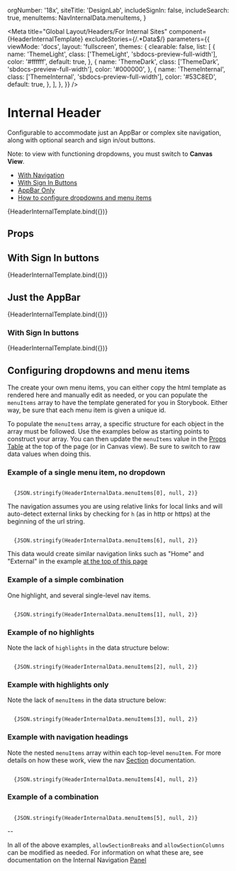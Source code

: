   orgNumber: '18x',
  siteTitle: 'DesignLab',
  includeSignIn: false,
  includeSearch: true,
  menuItems: NavInternalData.menuItems,
}

<Meta
  title="Global Layout/Headers/For Internal Sites"
  component={HeaderInternalTemplate}
  excludeStories={/.*Data$/}
  parameters={{
    viewMode: 'docs',
    layout: 'fullscreen',
    themes: {
      clearable: false,
      list: [
        {
          name: 'ThemeLight',
          class: ['ThemeLight', 'sbdocs-preview-full-width'],
          color: '#ffffff',
          default: true,
        },
        {
          name: 'ThemeDark',
          class: ['ThemeDark', 'sbdocs-preview-full-width'],
          color: '#000000',
        },
        {
          name: 'ThemeInternal',
          class: ['ThemeInternal', 'sbdocs-preview-full-width'],
          color: '#53C8ED',
          default: true,
        },
      ],
    },
  }}
/>

# Internal Header

Configurable to accommodate just an AppBar or complex site navigation, along with optional search and sign in/out buttons.

Note: to view with functioning dropdowns, you must switch to <strong>Canvas View</strong>.

- [With Navigation](#top)
- [With Sign In Buttons](#with-sign-in-buttons)
- [AppBar Only](#just-the-appbar)
- [How to configure dropdowns and menu items](#configuring-dropdowns-and-menu-items)

<span id="top"></span>

<Canvas>
  <Story
    name="With Navigation"
    args={HeaderInternalData}
    argTypes={{
      includeSearch: {
        type: { name: 'boolean', required: false },
        description:
          "If search should be included in the nav. Set to `false` if all you need is the AppBar or if your application doesn't support search capabilities.",
      },
      menuItems: {
        type: { name: 'array', required: false },
        description:
          'Complex object containing all menu items, including highlights. Leave empty if all you need is the AppBar',
      },
    }}
  >
    {HeaderInternalTemplate.bind({})}
  </Story>
</Canvas>

## Props

<ArgsTable story="With Navigation" />

## With Sign In buttons

<Canvas>
  <Story
    name="With Sign In"
    args={{
      ...HeaderInternalData,
      includeSignIn: true,
    }}
  >
    {HeaderInternalTemplate.bind({})}
  </Story>
</Canvas>

<ArgsTable story="With Sign In" />

## Just the AppBar

<Canvas>
  <Story
    name="AppBar Only"
    args={{ ...HeaderInternalData, menuItems: [], includeSearch: false }}
  >
    {HeaderInternalTemplate.bind({})}
  </Story>
</Canvas>

<ArgsTable story="AppBar Only" />

### With Sign In buttons

<Canvas>
  <Story
    name="AppBar Only With Sign In"
    args={{
      ...HeaderInternalData,
      menuItems: [],
      includeSearch: false,
      includeSignIn: true,
    }}
  >
    {HeaderInternalTemplate.bind({})}
  </Story>
</Canvas>

<ArgsTable story="AppBar Only With Sign In" />

## Configuring dropdowns and menu items

The create your own menu items, you can either copy the html template as rendered here and manually edit as needed, or you can populate the `menuItems` array to have the template generated for you in Storybook. Either way, be sure that each menu item is given a unique id.

To populate the `menuItems` array, a specific structure for each object in the array must be followed. Use the examples below as starting points to construct your array. You can then update the `menuItems` value in the [Props Table](#props) at the top of the page (or in Canvas view). Be sure to switch to raw data values when doing this.

### Example of a single menu item, no dropdown

<code language="json">
  {JSON.stringify(HeaderInternalData.menuItems[0], null, 2)}
</code>

The navigation assumes you are using relative links for local links and will auto-detect external links by checking for `h` (as in http or https) at the beginning of the url string.

<code language="json">
  {JSON.stringify(HeaderInternalData.menuItems[6], null, 2)}
</code>

This data would create similar navigation links such as "Home" and "External" in the example [at the top of this page](#top)

### Example of a simple combination

One highlight, and several single-level nav items.

<div class="sbdocs-preview-full-width">
  <Story id="global-layout-headers-for-internal-sites-elements-panel--basic" />
</div>

<code language="json">
  {JSON.stringify(HeaderInternalData.menuItems[1], null, 2)}
</code>

### Example of no highlights

<div class="sbdocs-preview-full-width">
  <Story id="global-layout-headers-for-internal-sites-elements-panel--no-highlights" />
</div>

Note the lack of `highlights` in the data structure below:

<code language="json">
  {JSON.stringify(HeaderInternalData.menuItems[2], null, 2)}
</code>

### Example with highlights only

<div class="sbdocs-preview-full-width">
  <Story id="global-layout-headers-for-internal-sites-elements-panel--all-highlights" />
</div>

Note the lack of `menuItems` in the data structure below:

<code language="json">
  {JSON.stringify(HeaderInternalData.menuItems[3], null, 2)}
</code>

### Example with navigation headings

<div class="sbdocs-preview-full-width">
  <Story id="global-layout-headers-for-internal-sites-elements-panel--with-headings" />
</div>

Note the nested `menuItems` array within each top-level `menuItem`. For more details on how these work, view the nav [Section](?path=/docs/global-layout-headers-for-internal-sites-elements-section--basic-heading) documentation.

<code language="json">
  {JSON.stringify(HeaderInternalData.menuItems[4], null, 2)}
</code>

### Example of a combination

<div class="sbdocs-preview-full-width">
  <Story id="global-layout-headers-for-internal-sites-elements-panel--combination" />
</div>

<code language="json">
  {JSON.stringify(HeaderInternalData.menuItems[5], null, 2)}
</code>

--

In all of the above examples, `allowSectionBreaks` and `allowSectionColumns` can be modified as needed. For information on what these are, see documentation on the Internal Navigation [Panel](?path=/docs/global-layout-headers-for-internal-sites-elements-panel--basic)
